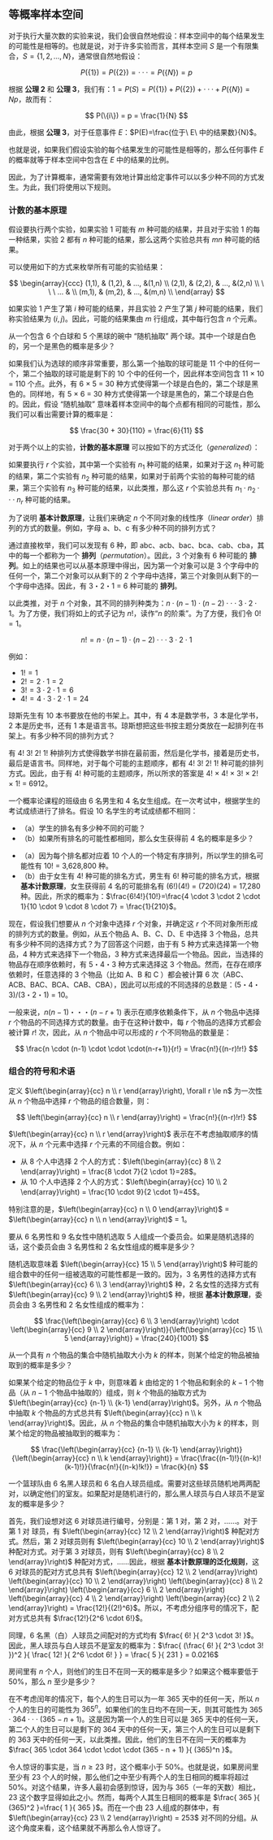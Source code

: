## 等概率样本空间 {#sec-3_5}
对于执行大量次数的实验来说，我们会很自然地假设：样本空间中的每个结果发生的可能性是相等的。也就是说，对于许多实验而言，其样本空间 $S$ 是一个有限集合，$S = \{1,2,...,N\}$，通常很自然地假设：

$$
P(\{1\}) = P(\{2\}) = ··· = P(\{N\}) = p
$$

根据 **公理 2** 和 **公理 3**，我们有：$1 = P(S) = P(\{1\}) + P(\{2\}) + ··· + P(\{N\}) = Np$，故而有：

$$
P(\{i\}) = p = \frac{1}{N}
$$

由此，根据 **公理 3**，对于任意事件 $E$：$P(E)=\frac{位于\ E\ 中的结果数}{N}$。

也就是说，如果我们假设实验的每个结果发生的可能性是相等的，那么任何事件 $E$ 的概率就等于样本空间中包含在 $E$ 中的结果的比例。

因此，为了计算概率，通常需要有效地计算出给定事件可以以多少种不同的方式发生。为此，我们将使用以下规则。

### 计数的基本原理 
假设要执行两个实验，如果实验 1 可能有 $m$ 种可能的结果，并且对于实验 1 的每一种结果，实验 2 都有 $n$ 种可能的结果，那么这两个实验总共有 $mn$ 种可能的结果。

:::{.callout-tip title="计数的基本原理的证明"}
可以使用如下的方式来枚举所有可能的实验结果：

$$
\begin{array}{ccc}
    (1,1), & (1,2), & ..., &(1,n) \\
    (2,1), & (2,2), & ..., &(2,n) \\
    \ \ \ ... & \\
    (m,1), & (m,2), & ..., &(m,n) \\
\end{array}
$$

如果实验 1 产生了第 $i$ 种可能的结果，并且实验 2 产生了第 $j$ 种可能的结果，我们称实验结果为 $(i, j)$。因此，可能的结果集由 $m$ 行组成，其中每行包含 $n$ 个元素。
:::

::: {#exr-3_5_a}
从一个包含 6 个白球和 5 个黑球的碗中 “随机抽取” 两个球。其中一个球是白色的，另一个是黑色的概率是多少？
:::

:::{#sol-3_5_a}
如果我们认为选球的顺序非常重要，那么第一个抽取的球可能是 11 个中的任何一个，第二个抽取的球可能是剩下的 10 个中的任何一个，因此样本空间包含 11 × 10 = 110 个点。此外，有 6 × 5 = 30 种方式使得第一个球是白色的，第二个球是黑色的。同样地，有 5 × 6 = 30 种方式使得第一个球是黑色的，第二个球是白色的。因此，假设 “随机抽取” 意味着样本空间中的每个点都有相同的可能性，那么我们可以看出需要计算的概率是：

$$
\frac{30 + 30}{110} = \frac{6}{11}
$$
:::

对于两个以上的实验，**计数的基本原理** 可以按如下的方式泛化（*generalized*）：

::: {.callout-tip title="计数基本原理的泛化"}
如果要执行 $r$ 个实验，其中第一个实验有 $n_1$ 种可能的结果，如果对于这 $n_1$ 种可能的结果，第二个实验有 $n_2$ 种可能的结果，如果对于前两个实验的每种可能的结果，第三个实验有 $n_3$ 种可能的结果，以此类推，那么这 $r$ 个实验总共有 $n_1 \cdot n_2 \cdot \cdot \cdot n_r$ 种可能的结果。
:::

为了说明 **基本计数原理**，让我们来确定 $n$ 个不同对象的线性序（*linear order*）排列的方式的数量。例如，字母 a、b、c 有多少种不同的排列方式？

通过直接枚举，我们可以发现有 6 种，即 abc、acb、bac、bca、cab、cba，其中的每一个都称为一个 **排列**（*permutation*）。因此，3 个对象有 6 种可能的 **排列**。如上的结果也可以从基本原理中得出，因为第一个对象可以是 3 个字母中的任何一个，第二个对象可以从剩下的 2 个字母中选择，第三个对象则从剩下的一个字母中选择。因此，有 3・2・1 = 6 种可能的 **排列**。

以此类推，对于 $n$ 个对象，其不同的排列种类为：$n \cdot (n-1) \cdot (n-2) \cdot \cdot \cdot 3 \cdot 2 \cdot 1$。为了方便，我们将如上的式子记为 $n!$，读作“$n$ 的阶乘”。为了方便，我们令 $0!=1$。

$$
n! = n \cdot (n-1) \cdot (n-2) \cdot \cdot \cdot 3 \cdot 2 \cdot 1
$$

例如：

* $1! = 1$
* $2! = 2 \cdot 1 = 2$
* $3! = 3 \cdot 2 \cdot 1 = 6$
* $4! = 4 \cdot 3 \cdot 2 \cdot 1 = 24$

::: {#exr-3_5_b}
琼斯先生有 10 本书要放在他的书架上。其中，有 4 本是数学书，3 本是化学书，2 本是历史书，还有 1 本是语言书。琼斯想把这些书按主题分类放在一起排列在书架上。有多少种不同的排列方式？
:::

::: {#sol-3_5_b}
有 4! 3! 2! 1! 种排列方式使得数学书排在最前面，然后是化学书，接着是历史书，最后是语言书。同样地，对于每个可能的主题顺序，都有 4! 3! 2! 1! 种可能的排列方式。因此，由于有 4! 种可能的主题顺序，所以所求的答案是 4! × 4! × 3! × 2! × 1! = 6912。
:::

::: {#exr-3_5_c}
一个概率论课程的班级由 6 名男生和 4 名女生组成。在一次考试中，根据学生的考试成绩进行了排名。假设 10 名学生的考试成绩都不相同：

* （a）学生的排名有多少种不同的可能？
* （b）如果所有排名的可能性都相同，那么女生获得前 4 名的概率是多少？
:::

:::{#sol-3_5_c}

* （a）因为每个排名都对应着 10 个人的一个特定有序排列，所以学生的排名可能性有 10! = 3,628,800 种。
* （b）由于女生有 4! 种可能的排名方式，男生有 6! 种可能的排名方式，根据 **基本计数原理**，女生获得前 4 名的可能排名有 (6!)(4!) = (720)(24) = 17,280 种。因此，所求的概率为：$\frac{6!4!}{10!}=\frac{4 \cdot 3 \cdot 2 \cdot 1}{10 \cdot 9 \cdot 8 \cdot 7} = \frac{1}{210}$。
:::

现在，假设我们想要从 $n$ 个对象中选择 $r$ 个对象，并确定这 $r$ 个不同对象所形成的排列方式的数量。例如，从五个物品 A、B、C、D、E 中选择 3 个物品，总共有多少种不同的选择方式？为了回答这个问题，由于有 5 种方式来选择第一个物品，4 种方式来选择下一个物品，3 种方式来选择最后一个物品。因此，当选择的物品存在顺序依赖时，有 5・4・3 种方式来选择这 3 个物品。然而，在存在顺序依赖时，任意选择的 3 个物品（比如 A、B 和 C ）都会被计算 6 次（ABC、ACB、BAC、BCA、CAB、CBA），因此可以形成的不同选择的总数是：(5・4・3)/(3・2・1) = 10。

一般来说，$n (n − 1)・・・(n − r + 1)$ 表示在顺序依赖条件下，从 $n$ 个物品中选择 $r$ 个物品的不同选择方式的数量。由于在这种计数中，每 $r$ 个物品的选择方式都会被计算 $r!$ 次，因此，从 $n$ 个物品中可以形成的 $r$ 个不同物品的数量是：

$$
\frac{n \cdot (n-1) \cdot \cdot \cdot(n-r+1)}{r!} = \frac{n!}{(n-r)!r!}
$$

### 组合的符号和术语
::: {#def-3_5_001}
定义 $\left(\begin{array}{cc} n \\ r  \end{array}\right), \forall r \le n$ 为一次性从 $n$ 个物品中选择 $r$ 个物品的组合数量，则：

$$
\left(\begin{array}{cc} 
n \\ 
r  
\end{array}\right) = \frac{n!}{(n-r)!r!}
$$
:::

$\left(\begin{array}{cc} n \\ r  \end{array}\right)$ 表示在不考虑抽取顺序的情况下，从 $n$ 个元素中选择 $r$ 个元素的不同组合数。例如：

* 从 8 个人中选择 2 个人的方式：$\left(\begin{array}{cc} 8 \\ 2  \end{array}\right) = \frac{8 \cdot 7}{2 \cdot 1}=28$。
* 从 10 个人中选择 2 个人的方式：$\left(\begin{array}{cc} 10 \\ 2  \end{array}\right) = \frac{10 \cdot 9}{2 \cdot 1}=45$。

特别注意的是，$\left(\begin{array}{cc} n \\ 0  \end{array}\right)$ = $\left(\begin{array}{cc} n \\ n  \end{array}\right)$ = 1。

::: {#exr-3_5_d}
要从 6 名男性和 9 名女性中随机选取 5 人组成一个委员会。如果是随机选择的话，这个委员会由 3 名男性和 2 名女性组成的概率是多少？
:::

::: {#sol-3_5_d}
随机选取意味着 $\left(\begin{array}{cc} 15 \\ 5  \end{array}\right)$ 种可能的组合数中的任何一组被选取的可能性都是一致的。因为，3 名男性的选择方式有 $\left(\begin{array}{cc} 6 \\ 3  \end{array}\right)$ 种，2 名女性的选择方式有 $\left(\begin{array}{cc} 9 \\ 2  \end{array}\right)$ 种，根据 **基本计数原理**，委员会由 3 名男性和 2 名女性组成的概率为：

$$
\frac{\left(\begin{array}{cc} 6 \\ 3  \end{array}\right) \cdot \left(\begin{array}{cc} 9 \\ 2  \end{array}\right)}{\left(\begin{array}{cc} 15 \\ 5  \end{array}\right)} = \frac{240}{1001}
$$
:::

::: {#exr-3_5_e}
从一个具有 $n$ 个物品的集合中随机抽取大小为 $k$ 的样本，则某个给定的物品被抽取到的概率是多少？ 
:::

::: {#sol-3_5_e}
如果某个给定的物品位于 $k$ 中，则意味着 $k$ 由给定的 1 个物品和剩余的 $k-1$ 个物品（从 $n-1$ 个物品中抽取的）组成，则 $k$ 个物品的抽取方式为 $\left(\begin{array}{cc}  {n-1} \\ {k-1}  \end{array}\right)$。另外，从 $n$ 个物品中抽取 $k$ 个物品的方式总共有 $\left(\begin{array}{cc}  n \\ k  \end{array}\right)$。因此，从 $n$ 个物品的集合中随机抽取大小为 $k$ 的样本，则某个给定的物品被抽取到的概率为：

$$
\frac{\left(\begin{array}{cc}  {n-1} \\ {k-1}  \end{array}\right)}{\left(\begin{array}{cc}  n \\ k  \end{array}\right)} = \frac{\frac{(n-1)!}{(n-k)!(k-1)!}}{\frac{n!}{(n-k)!k!}} = \frac{k}{n}
$$
:::

::: {#exr-3_5_f}
一个篮球队由 6 名黑人球员和 6 名白人球员组成。需要对这些球员随机地两两配对，以确定他们的室友。如果配对是随机进行的，那么黑人球员与白人球员不是室友的概率是多少？
:::

::: {#sol-3_5_f}
首先，我们设想对这 6 对球员进行编号，分别是：第 1 对，第 2 对，……。对于第 1 对 球员，有 $\left(\begin{array}{cc}  12 \\ 2  \end{array}\right)$ 种配对方式。然后，第 2 对球员则有 $\left(\begin{array}{cc}  10 \\ 2  \end{array}\right)$ 种配对方式。对于第 3 对球员，则有 $\left(\begin{array}{cc}  8 \\ 2  \end{array}\right)$ 种配对方式，……因此，根据 **基本计数原理的泛化规则**，这 6 对球员的配对方式总共有 $\left(\begin{array}{cc}  12 \\ 2  \end{array}\right) \left(\begin{array}{cc}  10 \\ 2  \end{array}\right) \left(\begin{array}{cc}  8 \\  2 \end{array}\right) \left(\begin{array}{cc}  6 \\ 2  \end{array}\right) \left(\begin{array}{cc}  4 \\ 2  \end{array}\right) \left(\begin{array}{cc}  2 \\ 2  \end{array}\right) = \frac{12!}{(2!)^6}$。所以，不考虑分组序号的情况下，配对方式总共有 $\frac{12!}{2^6 \cdot 6!}$。

同理，6 名黑（白）人球员之间配对的方式均有 $\frac{ 6! }{ 2^3 \cdot 3! }$。因此，黑人球员与白人球员不是室友的概率为：$\frac{ (\frac{ 6! }{ 2^3 \cdot 3! })^2 }{ \frac{ 12! }{ 2^6 \cdot 6! } } = \frac{ 5 }{ 231 } = 0.0216$
:::

::: {#exr-3_5_g}
房间里有 $n$ 个人，则他们的生日不在同一天的概率是多少？如果这个概率要低于 50%，那么 $n$ 至少是多少？
:::

::: {#sol-3_5_g}
在不考虑闰年的情况下，每个人的生日可以为一年 365 天中的任何一天，所以 $n$ 个人的生日的可能性为 $365^n$。如果他们的生日均不在同一天，则其可能性为 $365 \cdot 364 \cdot \cdot \cdot (365 - n + 1)$。这是因为第一个人的生日可以是 365 天中的任何一天，第二个人的生日可以是剩下的 364 天中的任何一天，第三个人的生日可以是剩下的 363 天中的任何一天，以此类推。因此，他们的生日不在同一天的概率为 $\frac{ 365 \cdot 364 \cdot \cdot \cdot (365 - n + 1) }{ (365)^n }$。

令人惊讶的事实是，当 $n \ge 23$ 时，这个概率小于 50%。也就是说，如果房间里至少有 23 个人的时候，那么他们之中至少有两个人的生日相同的概率将超过 50%。对这个结果，许多人最初会感到惊讶，因为与 365（一年的天数）相比，23 这个数字显得如此之小。然而，每两个人其生日相同的概率是 $\frac{ 365 }{ (365)^2 }=\frac{ 1 }{ 365 }$。而在一个由 23 人组成的群体中，有 $\left(\begin{array}{cc}  23 \\ 2  \end{array}\right) = 253$ 对不同的分组。从这个角度来看，这个结果就不再那么令人惊讶了。
:::
